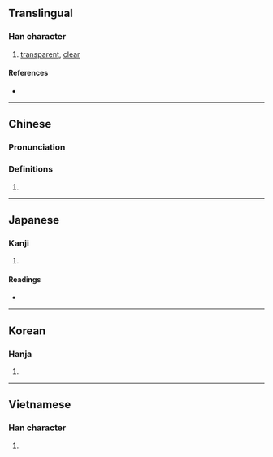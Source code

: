 {{character info/new}}
==Translingual==

===Han character===
{{Han char|rn=85|rad=水|as=09|sn=12|four=36181|canj=EAMO|ids=⿰氵是}}

# [[transparent]], [[clear]]

====References====
* {{Han ref|kx=0637.180|dkj=17847|dj=1044.130|hdz=31673.110|uh=6E5C|ud=28252|bh=DA41|bd=55873}}

----

==Chinese==
{{zh-forms}}

===Pronunciation===
{{zh-pron
|m=shí
|c=zik6
|mn=si̍t
|mc=y
|oc=y
|ma=
|cat=a
}}

===Definitions===
{{zh-hanzi}}

# {{rfdef|lang=zh}}

----

==Japanese==

===Kanji===
{{ja-kanji|grade=|rs=水09}}

# {{defn|lang=ja|sort=水09}}

====Readings====
* {{ja-readings|on=[[しょく]] (shoku), [[じき]] (jiki)|kun=[[きよい]] (kiyoi)}}

----

==Korean==

===Hanja===
{{ko-hanja|hangeul=식|eumhun=|rv=sik|mr=sik|y=sik}}

# {{defn|lang=ko|sort=水09}}

----

==Vietnamese==

===Han character===
{{vi-readings|rs=水09| hanviet = [[tiên]], [[thực]]}}

# {{defn|vi|sort=水09}}

{{cln|vi|Han tu}}